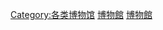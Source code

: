 {{Commons cat|Sports museums}}

[[Category:各类博物馆|Category:各类博物馆]]
[[Category:体育史|博物館]]
[[Category:體育文化|博物館]]